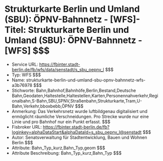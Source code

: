 # Strukturkarte Berlin und Umland (SBU): ÖPNV-Bahnnetz - [WFS]- Titel: Strukturkarte Berlin und Umland (SBU): ÖPNV-Bahnnetz - [WFS] $$$
- Service URL: https://fbinter.stadt-berlin.de/fb/wfs/data/senstadt/s_sbu_oepnv_l $$$
- Typ: WFS $$$
- Name: strukturkarte-berlin-und-umland-sbu-opnv-bahnnetz-wfs-a3b76978 $$$
- Stichworte: Bahn,Bahnhof,Bahnhöfe,Berlin,Bestand,Deutsche Bahn,Geodaten,Haltestelle,Haltestellen,Karten,Personennahverkehr,Regionalbahn,S-Bahn,SBU,SPNV,Straßenbahn,Strukturkarte,Tram,U-Bahn,Verkehr,bboxbebb,ÖPNV $$$
- Anmerkung: Das Verkehrsnetz wurde luftbildgenau digitalisiert und ermöglicht räumliche Verschneidungen. Pro Strecke wurde nur eine Linie und pro Bahnhof nur ein Punkt erfasst. $$$
- Fisbroker URL: https://fbinter.stadt-berlin.de/fb?loginkey=alphaDataStart&alphaDataId=s_sbu_oepnv_l@senstadt $$$
- Autor: Senatsverwaltung für Stadtentwicklung, Bauen und Wohnen Berlin $$$
- Attribute: Bahn_Typ_kurz,Bahn_Typ,geom $$$
- Attribute Beschreibung: Bahn_Typ_kurz,Bahn_Typ $$$
